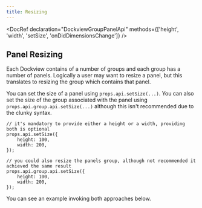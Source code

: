 ```yaml
---
title: Resizing
---
```



<DocRef declaration="DockviewGroupPanelApi" methods={['height', 'width', 'setSize', 'onDidDimensionsChange']} />


## Panel Resizing

Each Dockview contains of a number of groups and each group has a number of panels.
Logically a user may want to resize a panel, but this translates to resizing the group which contains that panel.

You can set the size of a panel using `props.api.setSize(...)`.
You can also set the size of the group associated with the panel using `props.api.group.api.setSize(...)` although this isn't recommended
due to the clunky syntax.

```tsx
// it's mandatory to provide either a height or a width, providing both is optional
props.api.setSize({
    height: 100,
    width: 200,
});

// you could also resize the panels group, although not recommended it achieved the same result
props.api.group.api.setSize({
    height: 100,
    width: 200,
});
```

You can see an example invoking both approaches below.


<LiveExample framework="react" id="dockview/resize"/>
